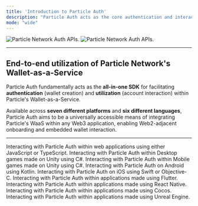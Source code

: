 ```yaml
---
title: 'Introduction to Particle Auth'
description: "Particle Auth acts as the core authentication and interaction component within Particle WaaS, powering wallet creation and management via social logins."
mode: "wide"
---
```


<img
  className="block dark:hidden"
  src="/api/auth/images/particleauth.png"
  alt="Particle Network Auth APIs."
/>
<img
  className="hidden dark:block"
  src="/api/auth/images/particleauth.png"
  alt="Particle Network Auth APIs."
/>

***

## End-to-end utilization of Particle Network's Wallet-as-a-Service

Particle Auth fundamentally acts as the **all-in-one SDK** for facilitating **authentication** (wallet creation) and **utilization** (account interaction) within Particle's Wallet-as-a-Service.

Available across **seven different platforms** and **six different languages**, Particle Auth aims to be a universally accessible means of integrating Particle's WaaS within any Web3 application, enabling Web2-adjacent onboarding and embedded wallet interaction.

***

<CardGroup cols={3}>
  <Card title="Web SDK" href="/api/auth/desktop-sdks/web">
    Interacting with Particle Auth within web applications using either JavaScript or TypeScript.
  </Card>
  <Card title="Unity (Desktop) SDK" href="/api/auth/desktop-sdks/unity">
    Interacting with Particle Auth within Desktop games made on Unity using C#.
  </Card>
  <Card title="Unity (Mobile) SDK" href="/api/auth/mobile-sdks/unity">
    Interacting with Particle Auth within Mobile games made on Unity using C#.
  </Card>
  <Card title="Android SDK" href="/api/auth/mobile-sdks/android">
    Interacting with Particle Auth on Android using Kotlin.
  </Card>
  <Card title="iOS SDK" href="/api/auth/mobile-sdks/ios">
    Interacting with Particle Auth on iOS using Swift or Objective-C.
  </Card>
  <Card title="Flutter SDK" href="/api/auth/mobile-sdks/flutter">
    Interacting with Particle Auth within applications made using Flutter.
  </Card>
  <Card title="React Native SDK" href="/api/auth/mobile-sdks/react">
    Interacting with Particle Auth within applications made using React Native.
  </Card>
  <Card title="Cocos SDK" href="/api/auth/mobile-sdks/cocos">
    Interacting with Particle Auth within applications made using Cocos.
  </Card>
  <Card title="Unreal Engine SDK" href="/api/auth/multi/unreal">
    Interacting with Particle Auth within applications made using Unreal Engine.
  </Card>
</CardGroup>
